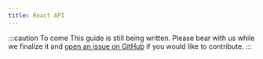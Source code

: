 ```yaml
---
title: React API
---
```


:::caution To come
This guide is still being written.
Please bear with us while we finalize it and [open an issue on GitHub](https://github.com/wwnorton/design-system/issues) if you would like to contribute.
:::
